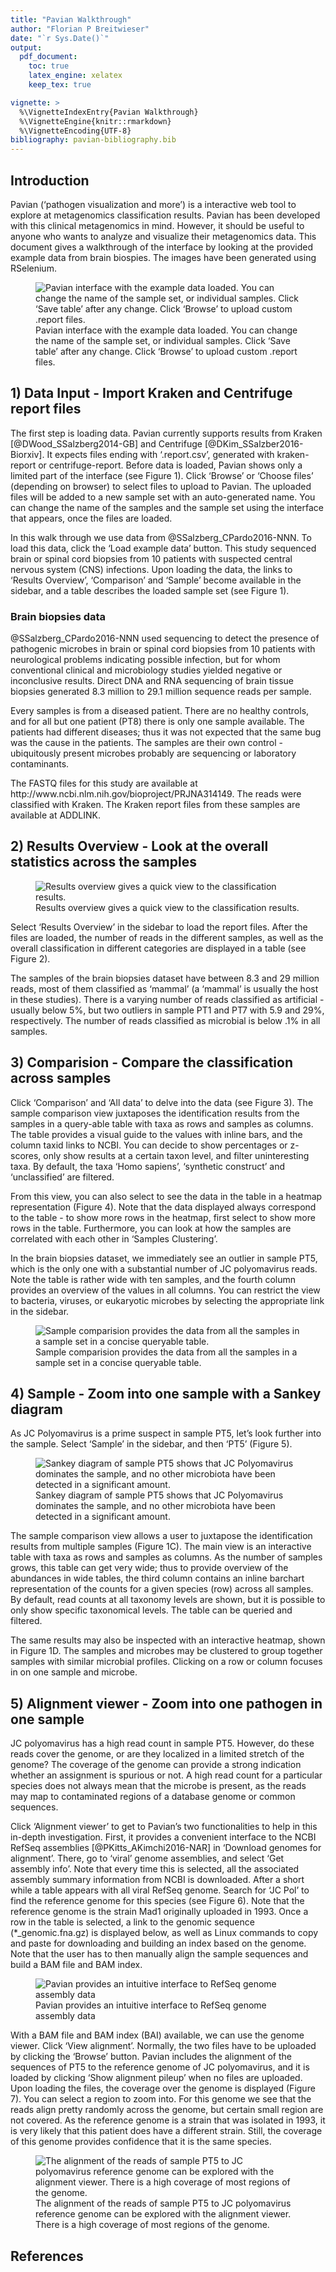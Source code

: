 ```yaml
---
title: "Pavian Walkthrough"
author: "Florian P Breitwieser"
date: "`r Sys.Date()`"
output: 
  pdf_document:
    toc: true
    latex_engine: xelatex
    keep_tex: true

vignette: >
  %\VignetteIndexEntry{Pavian Walkthrough}
  %\VignetteEngine{knitr::rmarkdown}
  %\VignetteEncoding{UTF-8}
bibliography: pavian-bibliography.bib
---
```


## Introduction

Pavian ('pathogen visualization and more') is a interactive web tool to explore at metagenomics classification results. Pavian has been developed with this clinical metagenomics in mind. However, it should be useful to anyone who wants to analyze and visualize their metagenomics data. This document gives a walkthrough of the interface by looking at the provided example data from brain biospies. The images have been generated using RSelenium.

![Pavian interface with the example data loaded. You can change the name of the sample set, or individual samples. Click 'Save table' after any change. Click 'Browse' to upload custom .report files. ](load-data-set.png)

## 1) Data Input - Import Kraken and Centrifuge report files
The first step is loading data. Pavian currently supports results from Kraken [@DWood_SSalzberg2014-GB] and Centrifuge [@DKim_SSalzber2016-Biorxiv]. It expects files ending with '.report.csv', generated with kraken-report or centrifuge-report. Before data is loaded, Pavian shows only a limited part of the interface (see Figure 1). Click 'Browse' or 'Choose files' (depending on browser) to select files to upload to Pavian. The uploaded files will be added to a new sample set with an auto-generated name. You can change the name of the samples and the sample set using the interface that appears, once the files are loaded. 

In this walk through we use data from @SSalzberg_CPardo2016-NNN. To load this data, click the 'Load example data' button. This study sequenced brain or spinal cord biopsies from 10 patients with suspected central nervous system (CNS) infections. Upon loading the data, the links to 'Results Overview', 'Comparison' and 'Sample' become available in the sidebar, and a table describes the loaded sample set (see Figure 1).

### Brain biopsies data
@SSalzberg_CPardo2016-NNN used sequencing to detect the presence of pathogenic microbes in brain or spinal cord biopsies from 10 patients with neurological problems indicating possible infection, but for whom conventional clinical and microbiology studies yielded negative or inconclusive results. Direct DNA and RNA sequencing of brain tissue biopsies generated 8.3 million to 29.1 million sequence reads per sample. 

Every samples is from a diseased patient. There are no healthy controls, and for all but one patient (PT8) there is only one sample available. The patients had different diseases; thus it was not expected that the same bug was the cause in the patients. The samples are their own control - ubiquitously present microbes probably are sequencing or laboratory contaminants. 

The FASTQ files for this study are available at http://www.ncbi.nlm.nih.gov/bioproject/PRJNA314149. The reads were classified with Kraken. The Kraken report files from these samples are available at ADDLINK. 

## 2) Results Overview - Look at the overall statistics across the samples
![Results overview gives a quick view to the classification results.](results-overview.png)

Select 'Results Overview' in the sidebar to load the report files. After the files are loaded, the number of reads in the different samples, as well as the overall classification in different categories are displayed in a table (see Figure 2). 

The samples of the brain biopsies dataset have between 8.3 and 29 million reads, most of them classified as 'mammal' (a 'mammal' is usually the host in these studies). There is a varying number of reads classified as artificial - usually below 5%, but two outliers in sample PT1 and PT7 with 5.9 and 29%, respectively. The number of reads classified as microbial is below .1% in all samples.

## 3) Comparision - Compare the classification across samples

Click 'Comparison' and 'All data' to delve into the data (see Figure 3). The sample comparison view juxtaposes the identification results from the samples in a query-able table with taxa as rows and samples as columns. The table provides a visual guide to the values with inline bars, and the column taxid links to NCBI. You can decide to show percentages or z-scores, only show results at a certain taxon level, and filter uninteresting taxa. By default, the taxa 'Homo sapiens', 'synthetic construct' and 'unclassified' are filtered.

From this view, you can also select to see the data in the table in a heatmap representation (Figure 4). Note that the data displayed always correspond to the table - to show more rows in the heatmap, first select to show more rows in the table. Furthermore, you can look at how the samples are correlated with each other in 'Samples Clustering'.

In the brain biopsies dataset, we immediately see an outlier in sample PT5, which is the only one with a substantial number of JC polyomavirus reads. Note the table is rather wide with ten samples, and the fourth column provides an overview of the values in all columns. You can restrict the view to bacteria, viruses, or eukaryotic microbes by selecting the appropriate link in the sidebar.

![Sample comparision provides the data from all the samples in a sample set in a concise queryable table.](menu-comp.png)

\begin{figure}[htbp]
\centering
\includegraphics[width=.7\textwidth]{comp-heatmap1.png}
\caption{In the heatmap view, the data can be visualized in this intuitive way, clustering samples and taxa by abundances.}
\end{figure}

## 4) Sample - Zoom into one sample with a Sankey diagram

As JC Polyomavirus is a prime suspect in sample PT5, let's look further into the sample. Select 'Sample' in the sidebar, and then 'PT5' (Figure 5).

![Sankey diagram of sample PT5 shows that JC Polyomavirus dominates the sample, and no other microbiota have been detected in a significant amount.](flow-pt5.png)

The sample comparison view allows a user to juxtapose the identification results from multiple samples (Figure 1C). The main view is an interactive table with taxa as rows and samples as columns. As the number of samples grows, this table can get very wide; thus to provide overview of the abundances in wide tables, the third column contains an inline barchart representation of the counts for a given species (row) across all samples. By default, read counts at all taxonomy levels are shown, but it is possible to only show specific taxonomical levels. The table can be queried and filtered.

The same results may also be inspected with an interactive heatmap, shown in Figure 1D. The samples and microbes may be clustered to group together samples with similar microbial profiles. Clicking on a row or column focuses in on one sample and microbe.

\clearpage

## 5) Alignment viewer - Zoom into one pathogen in one sample 

JC polyomavirus has a high read count in sample PT5. However, do these reads cover the genome, or are they localized in a limited stretch of the genome? The coverage of the genome can provide a strong indication whether an assignment is spurious or not. A high read count for a particular species does not always mean that the microbe is present, as the reads may map to contaminated regions of a database genome or common sequences.

Click 'Alignment viewer' to get to Pavian's two functionalities to help in this in-depth investigation. First, it provides a convenient interface to the NCBI RefSeq assemblies [@PKitts_AKimchi2016-NAR] in 'Download genomes for alignment'. There, go to 'viral' genome assemblies, and select 'Get assembly info'. Note that every time this is selected, all the associated assembly summary information from NCBI is downloaded. After a short while a table appears with all viral RefSeq genome. Search for 'JC Pol' to find the reference genome for this species (see Figure 6). Note that the reference genome is the strain Mad1 originally uploaded in 1993. Once a row in the table is selected, a link to the genomic sequence (*_genomic.fna.gz) is displayed below, as well as Linux commands to copy and paste for downloading and building an index based on the genome. Note that the user has to then manually align the sample sequences and build a BAM file and BAM index.

![Pavian provides an intuitive interface to RefSeq genome assembly data](download-genome-jcv.png)

With a BAM file and BAM index (BAI) available, we can use the genome viewer. Click 'View alignment'. Normally, the two files have to be uploaded by clicking the 'Browse' button. Pavian includes the alignment of the sequences of PT5 to the reference genome of JC polyomavirus, and it is loaded by clicking 'Show alignment pileup' when no files are uploaded. Upon loading the files, the coverage over the genome is displayed (Figure 7). You can select a region to zoom into. For this genome we see that the reads align pretty randomly across the genome, but certain small region are not covered. As the reference genome is a strain that was isolated in 1993, it is very likely that this patient does have a different strain. Still, the coverage of this genome provides confidence that it is the same species.

![The alignment of the reads of sample PT5 to JC polyomavirus reference genome can be explored with the alignment viewer. There is a high coverage of most regions of the genome.](alignment_viewer-pt5.png)

\clearpage


## References

